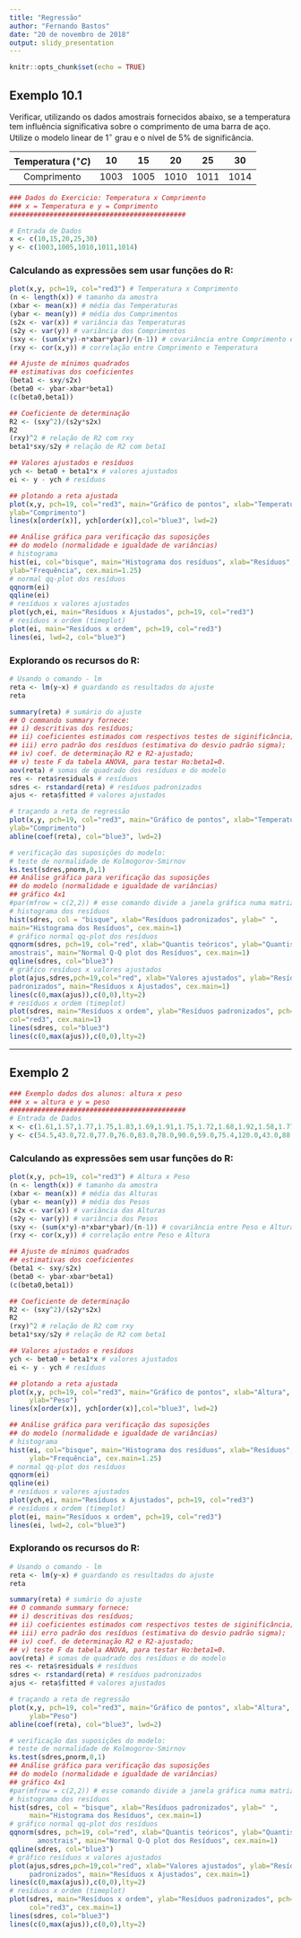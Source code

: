 ```yaml
---
title: "Regressão"
author: "Fernando Bastos"
date: "20 de novembro de 2018"
output: slidy_presentation
---
```


```r
knitr::opts_chunk$set(echo = TRUE)
```

## Exemplo 10.1

Verificar, utilizando os dados amostrais fornecidos abaixo, se a temperatura tem
influência significativa sobre o comprimento de uma barra de aço. Utilize o modelo linear
de $1^{\circ}$ grau e o nível de $5\%$ de significância.

|Temperatura $(^{\circ}C)$|10|15|20|25|30|
|:-:	|:-:	|:-:	|:-:	|:-:	|:-:	|
|Comprimento|1003|1005|1010|1011|1014|

```r
### Dados do Exercicio: Temperatura x Comprimento
### x = Temperatura e y = Comprimento
############################################

# Entrada de Dados
x <- c(10,15,20,25,30)
y <- c(1003,1005,1010,1011,1014)

```

### Calculando as expressões sem usar funções do R:

```r
plot(x,y, pch=19, col="red3") # Temperatura x Comprimento
(n <- length(x)) # tamanho da amostra
(xbar <- mean(x)) # média das Temperaturas
(ybar <- mean(y)) # média dos Comprimentos
(s2x <- var(x)) # variância das Temperaturas
(s2y <- var(y)) # variância dos Comprimentos
(sxy <- (sum(x*y)-n*xbar*ybar)/(n-1)) # covariância entre Comprimento e Temperatura
(rxy <- cor(x,y)) # correlação entre Comprimento e Temperatura
```

```r
## Ajuste de mínimos quadrados
## estimativas dos coeficientes
(beta1 <- sxy/s2x)
(beta0 <- ybar-xbar*beta1)
(c(beta0,beta1))

```

```r
## Coeficiente de determinação
R2 <- (sxy^2)/(s2y*s2x)
R2
(rxy)^2 # relação de R2 com rxy
beta1*sxy/s2y # relação de R2 com beta1
```

```r
## Valores ajustados e resíduos
ych <- beta0 + beta1*x # valores ajustados
ei <- y - ych # resíduos

```

```r
## plotando a reta ajustada
plot(x,y, pch=19, col="red3", main="Gráfico de pontos", xlab="Temperatura",
ylab="Comprimento")
lines(x[order(x)], ych[order(x)],col="blue3", lwd=2)
```


```r
## Análise gráfica para verificação das suposições
## do modelo (normalidade e igualdade de variâncias)
# histograma
hist(ei, col="bisque", main="Histograma dos resíduos", xlab="Resíduos",
ylab="Frequência", cex.main=1.25)
# normal qq-plot dos resíduos
qqnorm(ei)
qqline(ei)
# resíduos x valores ajustados
plot(ych,ei, main="Resíduos x Ajustados", pch=19, col="red3")
# resíduos x ordem (timeplot)
plot(ei, main="Resíduos x ordem", pch=19, col="red3")
lines(ei, lwd=2, col="blue3")
```

### Explorando os recursos do R:

```r
# Usando o comando - lm
reta <- lm(y~x) # guardando os resultados do ajuste
reta
```

```r
summary(reta) # sumário do ajuste
## O commando summary fornece:
## i) descritivas dos resíduos;
## ii) coeficientes estimados com respectivos testes de siginificância;
## iii) erro padrão dos resíduos (estimativa do desvio padrão sigma);
## iv) coef. de determinação R2 e R2-ajustado;
## v) teste F da tabela ANOVA, para testar Ho:beta1=0.
aov(reta) # somas de quadrado dos resíduos e do modelo
res <- reta$residuals # resíduos
sdres <- rstandard(reta) # resíduos padronizados
ajus <- reta$fitted # valores ajustados

```

```r
# traçando a reta de regressão
plot(x,y, pch=19, col="red3", main="Gráfico de pontos", xlab="Temperatura",
ylab="Comprimento")
abline(coef(reta), col="blue3", lwd=2)
```

```r
# verificação das suposições do modelo:
# teste de normalidade de Kolmogorov-Smirnov
ks.test(sdres,pnorm,0,1)
## Análise gráfica para verificação das suposições
## do modelo (normalidade e igualdade de variâncias)
## gráfico 4x1
#par(mfrow = c(2,2)) # esse comando divide a janela gráfica numa matriz 2x2
# histograma dos resíduos
hist(sdres, col = "bisque", xlab="Resíduos padronizados", ylab=" ",
main="Histograma dos Resíduos", cex.main=1)
# gráfico normal qq-plot dos resíduos
qqnorm(sdres, pch=19, col="red", xlab="Quantis teóricos", ylab="Quantis
amostrais", main="Normal Q-Q plot dos Resíduos", cex.main=1)
qqline(sdres, col="blue3")
# gráfico resíduos x valores ajustados
plot(ajus,sdres,pch=19,col="red", xlab="Valores ajustados", ylab="Resíduos
padronizados", main="Resíduos x Ajustados", cex.main=1)
lines(c(0,max(ajus)),c(0,0),lty=2)
# resíduos x ordem (timeplot)
plot(sdres, main="Resíduos x ordem", ylab="Resíduos padronizados", pch=19,
col="red3", cex.main=1)
lines(sdres, col="blue3")
lines(c(0,max(ajus)),c(0,0),lty=2)
```

__________________________________________________________________________________


## Exemplo 2

```r
### Exemplo dados dos alunos: altura x peso
### x = altura e y = peso
############################################
# Entrada de Dados
x <- c(1.61,1.57,1.77,1.75,1.83,1.69,1.91,1.75,1.72,1.68,1.92,1.58,1.77)
y <- c(54.5,43.0,72.0,77.0,76.0,83.0,78.0,90.0,59.0,75.4,120.0,43.0,88.0)
```


### Calculando as expressões sem usar funções do R:

```r
plot(x,y, pch=19, col="red3") # Altura x Peso
(n <- length(x)) # tamanho da amostra
(xbar <- mean(x)) # média das Alturas
(ybar <- mean(y)) # média dos Pesos
(s2x <- var(x)) # variância das Alturas
(s2y <- var(y)) # variância dos Pesos
(sxy <- (sum(x*y)-n*xbar*ybar)/(n-1)) # covariância entre Peso e Altura
(rxy <- cor(x,y)) # correlação entre Peso e Altura
```

```r
## Ajuste de mínimos quadrados
## estimativas dos coeficientes
(beta1 <- sxy/s2x)
(beta0 <- ybar-xbar*beta1)
(c(beta0,beta1))

```

```r
## Coeficiente de determinação
R2 <- (sxy^2)/(s2y*s2x)
R2
(rxy)^2 # relação de R2 com rxy
beta1*sxy/s2y # relação de R2 com beta1
```

```r
## Valores ajustados e resíduos
ych <- beta0 + beta1*x # valores ajustados
ei <- y - ych # resíduos

```

```r
## plotando a reta ajustada
plot(x,y, pch=19, col="red3", main="Gráfico de pontos", xlab="Altura",
     ylab="Peso")
lines(x[order(x)], ych[order(x)],col="blue3", lwd=2)
```


```r
## Análise gráfica para verificação das suposições
## do modelo (normalidade e igualdade de variâncias)
# histograma
hist(ei, col="bisque", main="Histograma dos resíduos", xlab="Resíduos",
     ylab="Frequência", cex.main=1.25)
# normal qq-plot dos resíduos
qqnorm(ei)
qqline(ei)
# resíduos x valores ajustados
plot(ych,ei, main="Resíduos x Ajustados", pch=19, col="red3")
# resíduos x ordem (timeplot)
plot(ei, main="Resíduos x ordem", pch=19, col="red3")
lines(ei, lwd=2, col="blue3")
```

### Explorando os recursos do R:

```r
# Usando o comando - lm
reta <- lm(y~x) # guardando os resultados do ajuste
reta
```

```r
summary(reta) # sumário do ajuste
## O commando summary fornece:
## i) descritivas dos resíduos;
## ii) coeficientes estimados com respectivos testes de siginificância;
## iii) erro padrão dos resíduos (estimativa do desvio padrão sigma);
## iv) coef. de determinação R2 e R2-ajustado;
## v) teste F da tabela ANOVA, para testar Ho:beta1=0.
aov(reta) # somas de quadrado dos resíduos e do modelo
res <- reta$residuals # resíduos
sdres <- rstandard(reta) # resíduos padronizados
ajus <- reta$fitted # valores ajustados

```

```r
# traçando a reta de regressão
plot(x,y, pch=19, col="red3", main="Gráfico de pontos", xlab="Altura",
     ylab="Peso")
abline(coef(reta), col="blue3", lwd=2)
```

```r
# verificação das suposições do modelo:
# teste de normalidade de Kolmogorov-Smirnov
ks.test(sdres,pnorm,0,1)
## Análise gráfica para verificação das suposições
## do modelo (normalidade e igualdade de variâncias)
## gráfico 4x1
#par(mfrow = c(2,2)) # esse comando divide a janela gráfica numa matriz 2x2
# histograma dos resíduos
hist(sdres, col = "bisque", xlab="Resíduos padronizados", ylab=" ",
     main="Histograma dos Resíduos", cex.main=1)
# gráfico normal qq-plot dos resíduos
qqnorm(sdres, pch=19, col="red", xlab="Quantis teóricos", ylab="Quantis
       amostrais", main="Normal Q-Q plot dos Resíduos", cex.main=1)
qqline(sdres, col="blue3")
# gráfico resíduos x valores ajustados
plot(ajus,sdres,pch=19,col="red", xlab="Valores ajustados", ylab="Resíduos
     padronizados", main="Resíduos x Ajustados", cex.main=1)
lines(c(0,max(ajus)),c(0,0),lty=2)
# resíduos x ordem (timeplot)
plot(sdres, main="Resíduos x ordem", ylab="Resíduos padronizados", pch=19,
     col="red3", cex.main=1)
lines(sdres, col="blue3")
lines(c(0,max(ajus)),c(0,0),lty=2)
```